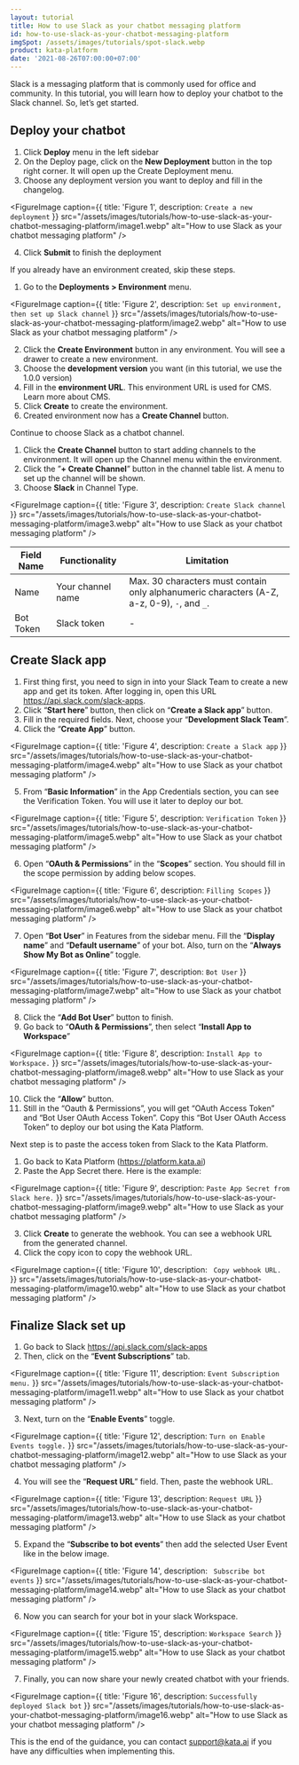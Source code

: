 ```yaml
---
layout: tutorial
title: How to use Slack as your chatbot messaging platform
id: how-to-use-slack-as-your-chatbot-messaging-platform
imgSpot: /assets/images/tutorials/spot-slack.webp
product: kata-platform
date: '2021-08-26T07:00:00+07:00'
---
```


Slack is a messaging platform that is commonly used for office and community. In this tutorial, you will learn how to deploy your chatbot to the Slack channel. So, let’s get started.

## Deploy your chatbot

1. Click **Deploy** menu in the left sidebar
2. On the Deploy page, click on the **New Deployment** button in the top right corner. It will open up the Create Deployment menu.
3. Choose any deployment version you want to deploy and fill in the changelog.

<FigureImage
  caption={{ title: 'Figure 1', description: `Create a new deployment` }}
  src="/assets/images/tutorials/how-to-use-slack-as-your-chatbot-messaging-platform/image1.webp"
  alt="How to use Slack as your chatbot messaging platform"
/>

4. Click **Submit** to finish the deployment

If you already have an environment created, skip these steps.

1. Go to the **Deployments > Environment** menu.

<FigureImage
  caption={{ title: 'Figure 2', description: `Set up environment, then set up Slack channel` }}
  src="/assets/images/tutorials/how-to-use-slack-as-your-chatbot-messaging-platform/image2.webp"
  alt="How to use Slack as your chatbot messaging platform"
/>

2. Click the **Create Environment** button in any environment. You will see a drawer to create a new environment.
3. Choose the **development version** you want (in this tutorial, we use the 1.0.0 version)
4. Fill in the **environment URL**. This environment URL is used for CMS. Learn more about CMS.
5. Click **Create** to create the environment.
6. Created environment now has a **Create Channel** button.

Continue to choose Slack as a chatbot channel.

1. Click the **Create Channel** button to start adding channels to the environment. It will open up the Channel menu within the environment.
2. Click the ”**+ Create Channel**” button in the channel table list. A menu to set up the channel will be shown.
3. Choose **Slack** in Channel Type.

<FigureImage
  caption={{ title: 'Figure 3', description: `Create Slack channel` }}
  src="/assets/images/tutorials/how-to-use-slack-as-your-chatbot-messaging-platform/image3.webp"
  alt="How to use Slack as your chatbot messaging platform"
/>

| Field Name | Functionality     | Limitation                                                                                  |
| ---------- | ----------------- | ------------------------------------------------------------------------------------------- |
| Name       | Your channel name | Max. 30 characters must contain only alphanumeric characters (A-Z, a-z, 0-9), `-`, and `_`. |
| Bot Token  | Slack token       | -                                                                                           |

## Create Slack app

1. First thing first, you need to sign in into your Slack Team to create a new app and get its token. After logging in, open this URL <a href="https://api.slack.com/slack-apps" target="_blank"><span>http</span>s://api.slack.com/slack-apps</a>.
2. Click “**Start here**” button, then click on “**Create a Slack app**” button.
3. Fill in the required fields. Next, choose your “**Development Slack Team**”.
4. Click the “**Create App**” button.

<FigureImage
  caption={{ title: 'Figure 4', description: `Create a Slack app` }}
  src="/assets/images/tutorials/how-to-use-slack-as-your-chatbot-messaging-platform/image4.webp"
  alt="How to use Slack as your chatbot messaging platform"
/>

5. From “**Basic Information**” in the App Credentials section, you can see the Verification Token. You will use it later to deploy our bot.

<FigureImage
  caption={{ title: 'Figure 5', description: `Verification Token` }}
  src="/assets/images/tutorials/how-to-use-slack-as-your-chatbot-messaging-platform/image5.webp"
  alt="How to use Slack as your chatbot messaging platform"
/>

6. Open “**OAuth & Permissions**” in the “**Scopes**” section. You should fill in the scope permission by adding below scopes.

<FigureImage
  caption={{ title: 'Figure 6', description: `Filling Scopes` }}
  src="/assets/images/tutorials/how-to-use-slack-as-your-chatbot-messaging-platform/image6.webp"
  alt="How to use Slack as your chatbot messaging platform"
/>

7. Open “**Bot User**” in Features from the sidebar menu. Fill the “**Display name**” and “**Default username**” of your bot. Also, turn on the “**Always Show My Bot as Online**” toggle.

<FigureImage
  caption={{ title: 'Figure 7', description: `Bot User` }}
  src="/assets/images/tutorials/how-to-use-slack-as-your-chatbot-messaging-platform/image7.webp"
  alt="How to use Slack as your chatbot messaging platform"
/>

8. Click the “**Add Bot User**” button to finish.
9. Go back to “**OAuth & Permissions**”, then select “**Install App to Workspace**”

<FigureImage
  caption={{ title: 'Figure 8', description: `Install App to Workspace.` }}
  src="/assets/images/tutorials/how-to-use-slack-as-your-chatbot-messaging-platform/image8.webp"
  alt="How to use Slack as your chatbot messaging platform"
/>

10. Click the “**Allow**” button.
11. Still in the “Oauth & Permissions”, you will get “OAuth Access Token” and “Bot User OAuth Access Token”. Copy this “Bot User OAuth Access Token” to deploy our bot using the Kata Platform.

Next step is to paste the access token from Slack to the Kata Platform.

1. Go back to Kata Platform (<a href="https://platform.kata.ai" target="_blank"><span>http</span>s://platform.kata.ai</a>)
2. Paste the App Secret there. Here is the example:

<FigureImage
  caption={{ title: 'Figure 9', description: `Paste App Secret from Slack here.` }}
  src="/assets/images/tutorials/how-to-use-slack-as-your-chatbot-messaging-platform/image9.webp"
  alt="How to use Slack as your chatbot messaging platform"
/>

3. Click **Create** to generate the webhook. You can see a webhook URL from the generated channel.
4. Click the copy icon to copy the webhook URL.

<FigureImage
  caption={{ title: 'Figure 10', description: ` Copy webhook URL.` }}
  src="/assets/images/tutorials/how-to-use-slack-as-your-chatbot-messaging-platform/image10.webp"
  alt="How to use Slack as your chatbot messaging platform"
/>

## Finalize Slack set up

1. Go back to Slack <a href="https://api.slack.com/slack-apps" target="_blank"><span>http</span>s://api.slack.com/slack-apps</a>
2. Then, click on the “**Event Subscriptions**” tab.

<FigureImage
  caption={{ title: 'Figure 11', description: `Event Subscription menu.` }}
  src="/assets/images/tutorials/how-to-use-slack-as-your-chatbot-messaging-platform/image11.webp"
  alt="How to use Slack as your chatbot messaging platform"
/>

3. Next, turn on the “**Enable Events**” toggle.

<FigureImage
  caption={{ title: 'Figure 12', description: `Turn on Enable Events toggle.` }}
  src="/assets/images/tutorials/how-to-use-slack-as-your-chatbot-messaging-platform/image12.webp"
  alt="How to use Slack as your chatbot messaging platform"
/>

4. You will see the “**Request URL**” field. Then, paste the webhook URL.

<FigureImage
  caption={{ title: 'Figure 13', description: `Request URL` }}
  src="/assets/images/tutorials/how-to-use-slack-as-your-chatbot-messaging-platform/image13.webp"
  alt="How to use Slack as your chatbot messaging platform"
/>

5. Expand the “**Subscribe to bot events**” then add the selected User Event like in the below image.

<FigureImage
  caption={{ title: 'Figure 14', description: ` Subscribe bot events` }}
  src="/assets/images/tutorials/how-to-use-slack-as-your-chatbot-messaging-platform/image14.webp"
  alt="How to use Slack as your chatbot messaging platform"
/>

6. Now you can search for your bot in your slack Workspace.

<FigureImage
  caption={{ title: 'Figure 15', description: `Workspace Search` }}
  src="/assets/images/tutorials/how-to-use-slack-as-your-chatbot-messaging-platform/image15.webp"
  alt="How to use Slack as your chatbot messaging platform"
/>

7. Finally, you can now share your newly created chatbot with your friends.

<FigureImage
  caption={{ title: 'Figure 16', description: `Successfully deployed Slack bot` }}
  src="/assets/images/tutorials/how-to-use-slack-as-your-chatbot-messaging-platform/image16.webp"
  alt="How to use Slack as your chatbot messaging platform"
/>

This is the end of the guidance, you can contact support@kata.ai if you have any difficulties when implementing this.
